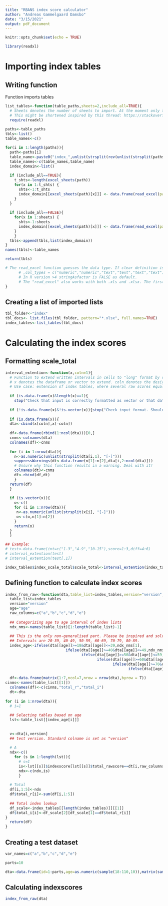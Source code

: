 ```yaml
---
title: "RBANS index score calculator"
author: "Andreas Gammelgaard Damsbo"
date: "3/15/2021"
output: pdf_document
---
```


```r
knitr::opts_chunk$set(echo = TRUE)
```

```r
library(readxl)
```

# Importing index tables

## Writing function
Function imports tables
```r
list_tables<-function(table_paths,sheets=2,include_all=TRUE){
  # Sheets denotes the number of sheets to import. At the moment only the amount can be specified, not a range or specific sheets. Its on the list!
  # This might be shortened inspired by this thread: https://stackoverflow.com/questions/9564489/read-all-files-in-a-folder-and-apply-a-function-to-each-data-frame
  require(readxl)
  
paths<-table_paths
tbls<-list()
table_names<-c()

for(i in 1:length(paths)){
  path<-paths[i]
  table_name<-paste0("index_",unlist(strsplit(rev(unlist(strsplit(paths[i], "[/]")))[1], "[.]"))[1])
  table_names<-c(table_names,table_name)
  index_domain<-list()
  
  if (include_all==TRUE){
    t_shts<-length(excel_sheets(path))
    for(x in 1:t_shts) {
      shts<-1:t_shts
      index_domain[[excel_sheets(path)[x]]] <- data.frame(read_excel(path=path, sheet=shts[x]))
    }
  }
  
  if (include_all==FALSE){
    for(x in 1:sheets) {
      shts<-1:sheets
      index_domain[[excel_sheets(path)[x]]] <- data.frame(read_excel(path=path, sheet=shts[x]))
    }
    }
  tbls<-append(tbls,list(index_domain))
}
names(tbls)<-table_names

return(tbls)

# The read_excel function guesses the data type. If clear definition is needed, this can be added:
      # ,col_types = c("numeric","numeric","text","text","text","text")
      # In R version >4 stringAsfactor is FALSE as default.
      # The "read_excel" also works with both .xls and .xlsx. The first is much faster though!
}
```

## Creating a list of imported lists
```r
tbl_folder<-"index"
tbl_docs<- list.files(tbl_folder, pattern="*.xlsx", full.names=TRUE)
index_tables<-list_tables(tbl_docs)
```


# Calculating the index scores


## Formatting scale_total
```r
interval_extention<-function(x,coln=1){
  # Function to extend written intervals in cells to "long" format by repeating associated variables.
  # x denotes the dataframe or vector to extend. coln denotes the desired column to extend the dataframe from. Default is 1. Only works with intervals seperated by "-".
  # Use case: extension of index tables, where several raw scores equals to the same indexscore.
  
  if (is.data.frame(x)&length(x)==1){
    stop("Check that input is correctly formatted as vector or that data frame has at least two columns")}
  
  if (!is.data.frame(x)&!is.vector(x)){stop("Check input format. Should be vector or data.frame")}
  
  if (is.data.frame(x)){
  dta<-cbind(x[coln],x[-coln])
  
  df<-data.frame(rbind(1:ncol(dta)))[0,]
  cnms<-colnames(dta)
  colnames(df)<-cnms
  
  for (i in 1:nrow(dta)){
    n<-as.numeric(unlist(strsplit(dta[i,1], "[-]")))
    suppressWarnings(dt<-data.frame(n[1]:n[2],dta[i,2:ncol(dta)]))
    # Unsure why this function results in a warning. Deal with it!
    colnames(dt)<-cnms
    df<-rbind(df,dt)
    }
  return(df)
  }
 
  if (is.vector(x)){
    o<-c()
    for (i in 1:nrow(dta)){
     n<-as.numeric(unlist(strsplit(x[i], "[-]")))
     o<-c(o,n[1]:n[2])
    }
    return(o)
  }
  }

## Example:
# test<-data.frame(int=c("1-3","4-9","10-15"),score=1:3,diff=4:6)
# interval_extention(test)
# interval_extention(test[,1])
```


```r
index_tables$index_scale_total$scale_total<-interval_extention(index_tables$index_scale_total$scale_total)
```



## Defining function to calculate index scores

```r
index_from_raw<-function(dta,table_list=index_tables,version="version",age="age",raw_columns=c("a","b","c","d","e")){
  table_list=index_tables
  version="version"
  age="age"
  raw_columns=c("a","b","c","d","e")
  
  ## Categorizing age to age interval of index lists
  ndx_nms<-names(table_list)[1:length(table_list)-1]
  
  ## This is the only non-generalised part. Please be inspired and solve it your own way! :)
  ## Intervals are 20-39, 40-49, 50-59, 60-69, 70-79, 80-89.
  index_age<-ifelse(dta[[age]]>=18&dta[[age]]<=39,ndx_nms[1],
                           ifelse(dta[[age]]>=40&dta[[age]]<=49,ndx_nms[2],
                                  ifelse(dta[[age]]>=50&dta[[age]]<=59,ndx_nms[3],
                                         ifelse(dta[[age]]>=60&dta[[age]]<=69,ndx_nms[4],
                                                ifelse(dta[[age]]>=70&dta[[age]]<=79,ndx_nms[5],
                                                       ifelse(dta[[age]]>=80,ndx_nms[6],NA))))))
  
  df<-data.frame(matrix(1:7,ncol=7,nrow = nrow(dta),byrow = T))
cinms<-names(table_list[[1]])
  colnames(df)<-c(cinms,"total_r","total_i")
  dt<-dta
  
for (i in 1:nrow(dta)){
  # i=1
  
  ## Selecting tables based on age
  lst<-table_list[[index_age[i]]]
  
  
  v<-dta[i,version]
  ## test version. Standard colname is set as "version"
  
  # A
  ndx<-c()
    for (s in 1:length(lst)){
      # s=1
      is<-lst[[s]]$indexscore[lst[[s]]$total_rawscore==dt[i,raw_columns[s]]&lst[[s]]$version==v]
      ndx<-c(ndx,is)
      }
 
  # Total
  df[i,1:5]<-ndx
  df$total_r[i]<-sum(df[i,1:5])
  
  ## Total index lookup
  df_scale<-index_tables[[length(index_tables)]][[1]]
  df$total_i[i]<-df_scale[2][df_scale[1]==df$total_r[i]]
}
  return(df)
}
```


## Creating a test dataset

```r
var_names=c("a","b","c","d","e")

parts=10

dta<-data.frame(id=1:parts,age=as.numeric(sample(18:110,10)),matrix(sample(20:40,replace=TRUE), ncol = length(var_names), nrow = parts,dimnames=list(NULL,var_names)),version="a")
```


## Calculating indexscores
```r
index_from_raw(dta)
```












